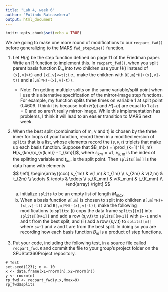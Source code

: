 ```yaml
---
title: "Lab 4, week 6"
author: "Pulindu Ratnasekera"
output: html_document
---
```


```r
knitr::opts_chunk$set(echo = TRUE)
```

We are going to make one more round of modifications to 
our `recpart_fwd()` before generalizing to the MARS `fwd_stepwise()`
function. 

1. Let $H(\eta)$ be the step function defined on page 11 of the 
Friedman paper. Write an R function to implement this. 
In `recpart_fwd()`, when you split parent basis 
function $B_m$ into two children use your $H()$ instead of 
`(x[,v]>t)` and `(x[,v]<=t)`; i.e., make the 
children with ` B[,m]*H(+(x[,v]-t))` and ` B[,m]*H(-(x[,v]-t))`.
    * Note: I'm getting multiple splits on the same variable/split point
    when I use this alternative specification of the mirror-image step 
    functions. For example, my function splits three times on variable 1
    at split point 0.4609.
    I think it is because both $H(\eta)$ and $H(-\eta)$ are 
    equal to 1 at $\eta=0$ and so aren't really mirror-image. 
    While this implementation has problems, I think it will lead to 
    an easier transition to MARS next week.

2. When the best split (combination of m, v and t) is chosen
by the three inner for loops of your function, record them
in a modified version of `splits` that is a list,  whose elements
record the  $(s,v,t)$ triplets that make up each basis function. 
Suppose that
$B_m(x) = \prod_{k=1}^{K_m} H[s_{km}(x_{v(k,m)} - t_{km})]$, where
$s_{km} = \pm1$, $v_{k,m}$ is the index of the splitting variable
and $t_{km}$ is the split point. Then `splits[[m]]` is the 
data frame with elements
$$
\left[ \begin{array}{ccc} 
s_{1m} & v(1,m) & t_{1m} \\
s_{2m} & v(2,m) & t_{2m} \\
\cdots & \cdots & \cdots \\
s_{K_mm} & v(K_m,m) & t_{K_mm} \\
\end{array} \right]
$$

    a) Initialize `splits` to be an empty list of length $M_{max}$.
    b) When a basis function `B[,m]` is chosen to split into children
    `B[,m]*H(+(x[,v]-t))` and `B[,m]*H(-(x[,v]-t))`, make the 
    following modifications to `splits`: (i) copy the data frame
    `splits[[m]]` into `splits[[M+1]]` and add a row 
    (s,v,t) to `splits[[M+1]]` with `s=-1` and v and t from the best split, and (ii) 
    add a row (s,v,t) to `splits[[m]]`  where `s=+1` and v and t are from 
    the best split. In doing so you are recording how each basis
    function $B_m$ is a product of step functions.
    
3. Put your code, including the following test, in a source file called
`recpart_fwd.R` and commit the file to your group's project folder
on the SFUStat360Project repository.

```
# Test
set.seed(123); n <- 10
x <- data.frame(x1=rnorm(n),x2=rnorm(n))
y <- rnorm(n)
rp_fwd <- recpart_fwd(y,x,Mmax=9)
rp_fwd$splits
```